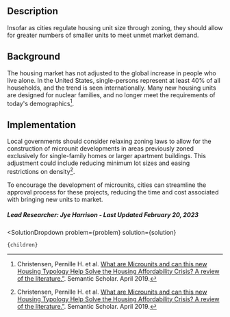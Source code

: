 

## Description

Insofar as cities regulate housing unit size through zoning, they should allow for greater numbers of smaller units to meet unmet market demand.

## Background

The housing market has not adjusted to the global increase in people who live alone. In the United States, single-persons represent at least 40% of all households, and the trend is seen internationally. Many new housing units are designed for nuclear families, and no longer meet the requirements of today's demographics[^"6"].

## Implementation

Local governments should consider relaxing zoning laws to allow for the construction of microunit developments in areas previously zoned exclusively for single-family homes or larger apartment buildings. This adjustment could include reducing minimum lot sizes and easing restrictions on density[^"6"].

To encourage the development of microunits, cities can streamline the approval process for these projects, reducing the time and cost associated with bringing new units to market.

##### Lead Researcher: Jye Harrison - Last Updated February 20, 2023

[^"1"]:  [https://www.semanticscholar.org/paper/Planning-deregulation-as-solution-to-the-housing-of-Chng-Reades/02ef5edc0b20da8e1d7c84db3a58cd9a45638a02](https://www.semanticscholar.org/paper/Planning-deregulation-as-solution-to-the-housing-of-Chng-Reades/02ef5edc0b20da8e1d7c84db3a58cd9a45638a02). 
[^"2"]:  [https://www.semanticscholar.org/paper/Valuing-Naturally-Affordable-Housing%3A-Evidence-from-Denney/80dbd31be114686736e302e06b5c46e64c6a0b02](https://www.semanticscholar.org/paper/Valuing-Naturally-Affordable-Housing%3A-Evidence-from-Denney/80dbd31be114686736e302e06b5c46e64c6a0b02). 
[^"3"]:  [https://www.semanticscholar.org/paper/Accessory-Dwelling-Units-And-Housing-Affordability-Smith/c92d9139b611b57114575ecb1e78b2fc215af7b5](https://www.semanticscholar.org/paper/Accessory-Dwelling-Units-And-Housing-Affordability-Smith/c92d9139b611b57114575ecb1e78b2fc215af7b5). 
[^"4"]:  [https://www.semanticscholar.org/paper/Accessory-Dwelling-Units-And-Housing-Affordability-Smith/c92d9139b611b57114575ecb1e78b2fc215af7b5](https://www.semanticscholar.org/paper/Accessory-Dwelling-Units-And-Housing-Affordability-Smith/c92d9139b611b57114575ecb1e78b2fc215af7b5). 
[^"5"]:  [https://www.semanticscholar.org/paper/Affordable-housing-production-for-low-income-groups-Turk/abcd3d3d6d5985daa0aca629d6895c92d59456c2](https://www.semanticscholar.org/paper/Affordable-housing-production-for-low-income-groups-Turk/abcd3d3d6d5985daa0aca629d6895c92d59456c2). 
[^"6"]: Christensen, Pernille H. et al.  [What are Microunits and can this new Housing Typology Help Solve the Housing Affordability Crisis? A review of the literature.”](https://www.semanticscholar.org/paper/What-are-Microunits-and-can-this-new-Housing-Help-A-Christensen-Warren-Myers/28f3a41e338dc53a30263f7376650e0788a003f4). Semantic Scholar. April 2019.

  <SolutionDropdown 
    problem={problem} 
    solution={solution}
  >
    {children}
  </SolutionDropdown>